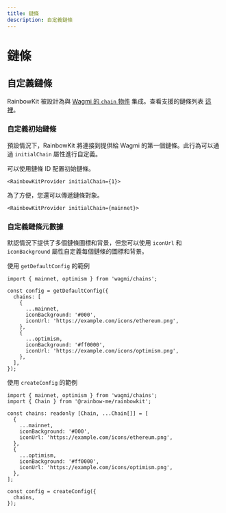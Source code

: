 ```yaml
---
title: 鏈條
description: 自定義鏈條
---
```


# 鏈條

## 自定義鏈條

RainbowKit 被設計為與 [Wagmi 的 `chain` 物件](https://wagmi.sh/react/chains) 集成。查看支援的鏈條列表 [這裡](https://wagmi.sh/react/chains#supported-chains)。

### 自定義初始鏈條

預設情況下，RainbowKit 將連接到提供給 Wagmi 的第一個鏈條。此行為可以通過 `initialChain` 屬性進行自定義。

可以使用鏈條 ID 配置初始鏈條。

```tsx
<RainbowKitProvider initialChain={1}>
```

為了方便，您還可以傳遞鏈條對象。

```tsx
<RainbowKitProvider initialChain={mainnet}>
```

### 自定義鏈條元數據

默認情況下提供了多個鏈條圖標和背景，但您可以使用 `iconUrl` 和 `iconBackground` 屬性自定義每個鏈條的圖標和背景。

使用 `getDefaultConfig` 的範例

```tsx
import { mainnet, optimism } from 'wagmi/chains';

const config = getDefaultConfig({
  chains: [
    {
      ...mainnet,
      iconBackground: '#000',
      iconUrl: 'https://example.com/icons/ethereum.png',
    },
    {
      ...optimism,
      iconBackground: '#ff0000',
      iconUrl: 'https://example.com/icons/optimism.png',
    },
  ],
});
```

使用 `createConfig` 的範例

```tsx
import { mainnet, optimism } from 'wagmi/chains';
import { Chain } from '@rainbow-me/rainbowkit';

const chains: readonly [Chain, ...Chain[]] = [
  {
    ...mainnet,
    iconBackground: '#000',
    iconUrl: 'https://example.com/icons/ethereum.png',
  },
  {
    ...optimism,
    iconBackground: '#ff0000',
    iconUrl: 'https://example.com/icons/optimism.png',
  },
];

const config = createConfig({
  chains,
});
```
